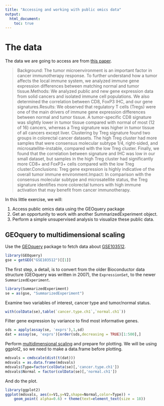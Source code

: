 ```yaml
---
title: "Accessing and working with public omics data"
output:
  html_document:
    toc: true
---
```


# The data

The data we are going to access are from [this paper](https://doi.org/10.1158/1055-9965.EPI-17-0461). 

> Background: The tumor microenvironment is an important factor in cancer immunotherapy response. To further understand how a tumor affects the local immune system, we analyzed immune gene expression differences between matching normal and tumor tissue.Methods: We analyzed public and new gene expression data from solid cancers and isolated immune cell populations. We also determined the correlation between CD8, FoxP3 IHC, and our gene signatures.Results: We observed that regulatory T cells (Tregs) were one of the main drivers of immune gene expression differences between normal and tumor tissue. A tumor-specific CD8 signature was slightly lower in tumor tissue compared with normal of most (12 of 16) cancers, whereas a Treg signature was higher in tumor tissue of all cancers except liver. Clustering by Treg signature found two groups in colorectal cancer datasets. The high Treg cluster had more samples that were consensus molecular subtype 1/4, right-sided, and microsatellite-instable, compared with the low Treg cluster. Finally, we found that the correlation between signature and IHC was low in our small dataset, but samples in the high Treg cluster had significantly more CD8+ and FoxP3+ cells compared with the low Treg cluster.Conclusions: Treg gene expression is highly indicative of the overall tumor immune environment.Impact: In comparison with the consensus molecular subtype and microsatellite status, the Treg signature identifies more colorectal tumors with high immune activation that may benefit from cancer immunotherapy. 

In this little exercise, we will:

1. Access public omics data using the GEOquery package
2. Get an opportunity to work with another SummarizedExperiment object.
3. Perform a simple unsupervised analysis to visualize these public data.

## GEOquery to multidimensional scaling

Use the [GEOquery] package to fetch data about [GSE103512].


```r
library(GEOquery)
gse = getGEO("GSE103512")[[1]]
```

The first step, a detail, is to convert from the older Bioconductor data structure (GEOquery was written in 2007), the `ExpressionSet`, to the newer `SummarizedExperiment`.

```r
library(SummarizedExperiment)
se = as(gse, "SummarizedExperiment")
```

Examine two variables of interest, cancer type and tumor/normal status.

```r
with(colData(se),table(`cancer.type.ch1`,`normal.ch1`))
```

Filter gene expression by variance to find most informative genes.

```r
sds = apply(assay(se, 'exprs'),1,sd)
dat = assay(se, 'exprs')[order(sds,decreasing = TRUE)[1:500],]
```

Perform [multidimensional scaling] and prepare for plotting. We will be using ggplot2, so
we need to make a data.frame before plotting. 

```r
mdsvals = cmdscale(dist(t(dat)))
mdsvals = as.data.frame(mdsvals)
mdsvals$Type=factor(colData(se)[,'cancer.type.ch1'])
mdsvals$Normal = factor(colData(se)[,'normal.ch1'])
```

And do the plot.

```r
library(ggplot2)
ggplot(mdsvals, aes(x=V1,y=V2,shape=Normal,color=Type)) + 
    geom_point( alpha=0.6) + theme(text=element_text(size = 18))
```

[R]: https://cran.r-project.org/
[GEOquery]: https://bioconductor.org/packages/GEOquery
[GSE103512]: https://www.ncbi.nlm.nih.gov/geo/query/acc.cgi?acc=GSE103512
[multidimensional scaling]: https://en.wikipedia.org/wiki/Multidimensional_scaling

